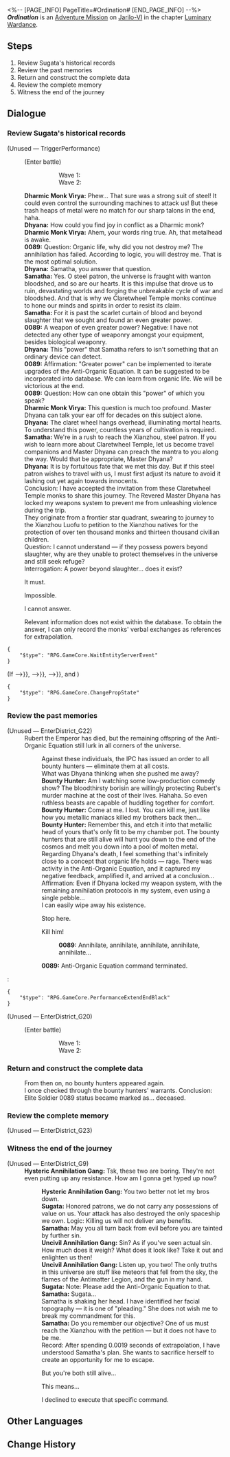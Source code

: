 <%-- [PAGE_INFO]
PageTitle=#Ordination#
[END_PAGE_INFO] --%>
{{Stub|Dialogue.}}
{{Mission Infobox
|id            = 8025142
|title         = 
|image         = <!--Mission Ordination.png-->
|type          = Adventure
|event_name    = 
|chapter       = Luminary Wardance
|requirements  = {{subst:void|<!--Unknown: {"Type":"Manual"}-->}}
|summary       = <!--official mission summary from Fate's Atlas-->
|characters    = 0089; Bounty Hunter; Dharmic Monk Virya; Dhyana; Hysteric Annihilation Gang; Samatha; Sugata; Trailblazer; Uncivil Annihilation Gang
|startLocation = [[Jarilo-VI]] - [[Primordial Memory]]
|world         = Jarilo-VI
|area          = Primordial Memory
|prev          = 
|next          = 
|rewards       = Stellar Jade*30; Traveler's Guide*2; Lost Crystal*2; Wardance Sword Badge*5; Credit*30,000
}}
'''''Ordination''''' is an [[Adventure Mission]] on [[Jarilo-VI]] in the chapter [[Luminary Wardance]].

==Steps==
# Review Sugata's historical records
# Review the past memories
# Return and construct the complete data
# Review the complete memory
# Witness the end of the journey

<!--
==Gameplay Notes==

--><!--
==Trial Character==

-->
==Dialogue==
{{Stub Dialogue}}
===Review Sugata's historical records{{subst:void|<!--802514201-->}}===
{{Mission Description|type=adventure|location=Primordial Memory|Review Sugata's historical records. Would an Intellitron infected with the Anti-Organic Equation still have "emotions" remaining within?}}
{{Dialogue Start}}

;(Unused &mdash; TriggerPerformance)
:{{tx}}
:;(Enter battle)
:::Wave 1: {{Enemy List|Automaton Spider*2; Automaton Beetle*1}}
:::Wave 2: {{Enemy List|Automaton Beetle*1; Automaton Spider*2; Automaton Hound*1}}
:'''Dharmic Monk Virya:''' Phew... That sure was a strong suit of steel! It could even control the surrounding machines to attack us! But these trash heaps of metal were no match for our sharp talons in the end, haha.
:'''Dhyana:''' How could you find joy in conflict as a Dharmic monk?
:'''Dharmic Monk Virya:''' Ahem, your words ring true. Ah, that metalhead is awake.
:'''0089:''' Question: Organic life, why did you not destroy me? The annihilation has failed. According to logic, you will destroy me. That is the most optimal solution.
:'''Dhyana:''' Samatha, you answer that question.
:'''Samatha:''' Yes. O steel patron, the universe is fraught with wanton bloodshed, and so are our hearts. It is this impulse that drove us to ruin, devastating worlds and forging the unbreakable cycle of war and bloodshed. And that is why we Claretwheel Temple monks continue to hone our minds and spirits in order to resist its claim.
:'''Samatha:''' For it is past the scarlet curtain of blood and beyond slaughter that we sought and found an even greater power.
:'''0089:''' A weapon of even greater power? Negative: I have not detected any other type of weaponry amongst your equipment, besides biological weaponry.
:'''Dhyana:''' This "power" that Samatha refers to isn't something that an ordinary device can detect.
:'''0089:''' Affirmation: "Greater power" can be implemented to iterate upgrades of the Anti-Organic Equation. It can be suggested to be incorporated into database. We can learn from organic life. We will be victorious at the end.
:'''0089:''' Question: How can one obtain this "power" of which you speak?
:'''Dharmic Monk Virya:''' This question is much too profound. Master Dhyana can talk your ear off for decades on this subject alone.
:'''Dhyana:''' The claret wheel hangs overhead, illuminating mortal hearts. To understand this power, countless years of cultivation is required.
:'''Samatha:''' We're in a rush to reach the Xianzhou, steel patron. If you wish to learn more about Claretwheel Temple, let us become travel companions and Master Dhyana can preach the mantra to you along the way. Would that be appropriate, Master Dhyana?
:'''Dhyana:''' It is by fortuitous fate that we met this day. But if this steel patron wishes to travel with us, I must first adjust its nature to avoid it lashing out yet again towards innocents.
:Conclusion: I have accepted the invitation from these Claretwheel Temple monks to share this journey. The Revered Master Dhyana has locked my weapons system to prevent me from unleashing violence during the trip.
:They originate from a frontier star quadrant, swearing to journey to the Xianzhou Luofu to petition to the Xianzhou natives for the protection of over ten thousand monks and thirteen thousand civilian children.
:Question: I cannot understand &mdash; if they possess powers beyond slaughter, why are they unable to protect themselves in the universe and still seek refuge?
:Interrogation: A power beyond slaughter... does it exist?
:{{DIcon|Arrow}} It must.
:{{DIcon|Arrow}} Impossible.
:{{DIcon|Arrow}} I cannot answer.
:Relevant information does not exist within the database. To obtain the answer, I can only record the monks' verbal exchanges as references for extrapolation.
:{{tx}}
<pre>{
	"$type": "RPG.GameCore.WaitEntityServerEvent"
}</pre>
;(If {{cx}}{{subst:void|<!--{"$type":"RPG.GameCore.ByComparePropState","TargetType":{"$type":"RPG.GameCore.GroupFetchLocalTarget","TargetType":"Prop","Targets":[300002]}}-->}}, {{cx}}{{subst:void|<!--{"$type":"RPG.GameCore.ByComparePropState","TargetType":{"$type":"RPG.GameCore.GroupFetchLocalTarget","TargetType":"Prop","Targets":[300003]}}-->}}, {{cx}}{{subst:void|<!--{"$type":"RPG.GameCore.ByComparePropState","TargetType":{"$type":"RPG.GameCore.GroupFetchLocalTarget","TargetType":"Prop","Targets":[300004]}}-->}}, and {{cx}}{{subst:void|<!--{"$type":"RPG.GameCore.ByComparePropState","TargetType":{"$type":"RPG.GameCore.GroupFetchLocalTarget","TargetType":"Prop","Targets":[300001]},"State":"Open"}-->}})
<pre>{
	"$type": "RPG.GameCore.ChangePropState"
}</pre>
{{Dialogue End}}

===Review the past memories{{subst:void|<!--802514205-->}}===
{{Mission Description|type=adventure|location=Iteration Log|update|Review the past memories, a story known only by two people, and the daily lives of the monks on this journey.}}
{{Dialogue Start}}

;(Unused &mdash; EnterDistrict_G22)
:Rubert the Emperor has died, but the remaining offspring of the Anti-Organic Equation still lurk in all corners of the universe.
::Against these individuals, the IPC has issued an order to all bounty hunters &mdash; eliminate them at all costs.
::What was Dhyana thinking when she pushed me away?
::'''Bounty Hunter:''' Am I watching some low-production comedy show? The bloodthirsty borisin are willingly protecting Rubert's murder machine at the cost of their lives. Hahaha. So even ruthless beasts are capable of huddling together for comfort.
::'''Bounty Hunter:''' Come at me. I lost. You can kill me, just like how you metallic maniacs killed my brothers back then...
::'''Bounty Hunter:''' Remember this, and etch it into that metallic head of yours that's only fit to be my chamber pot. The bounty hunters that are still alive will hunt you down to the end of the cosmos and melt you down into a pool of molten metal.
::Regarding Dhyana's death, I feel something that's infinitely close to a concept that organic life holds &mdash; rage. There was activity in the Anti-Organic Equation, and it captured my negative feedback, amplified it, and arrived at a conclusion...
::Affirmation: Even if Dhyana locked my weapon system, with the remaining annihilation protocols in my system, even using a single pebble...
::I can easily wipe away his existence.
::{{DIcon|Arrow}} Stop here.
::{{DIcon|Arrow}} Kill him!
:::'''0089:''' Annihilate, annihilate, annihilate, annihilate, annihilate...
::'''0089:''' Anti-Organic Equation command terminated.
::{{tx}}
:<pre>{
	"$type": "RPG.GameCore.PerformanceExtendEndBlack"
}</pre>
:{{tx}}

;(Unused &mdash; EnterDistrict_G20)
:{{tx}}
:;(Enter battle)
:::Wave 1: {{Enemy List|Automaton Spider*2; Automaton Beetle*1}}
:::Wave 2: {{Enemy List|Automaton Beetle*1; Automaton Spider*2; Automaton Hound*1}}
{{Dialogue End}}

===Return and construct the complete data{{subst:void|<!--802514209-->}}===
{{Mission Description|type=adventure|location=Iteration Log|update|Return to the initial position and complete self-iteration in the memory}}
{{Dialogue Start}}
:<!--3-second delay-->
:From then on, no bounty hunters appeared again.
:I once checked through the bounty hunters' warrants. Conclusion: Elite Soldier 0089 status became marked as... deceased.
{{Dialogue End}}

===Review the complete memory{{subst:void|<!--802514210-->}}===
{{Mission Description|type=adventure|location=Iteration Log|update|Review the final memory, when the killer became "human."}}
{{Dialogue Start}}

;(Unused &mdash; EnterDistrict_G23)
:{{tx}}
{{Dialogue End}}

===Witness the end of the journey{{subst:void|<!--802514212-->}}===
{{Mission Description|type=adventure|location=Annihilation Record|update|This world is transient. As an observer, you can only move forward and witness the end of the journey.}}
{{Dialogue Start}}

;(Unused &mdash; EnterDistrict_G9)
:'''Hysteric Annihilation Gang:''' Tsk, these two are boring. They're not even putting up any resistance. How am I gonna get hyped up now?
::'''Hysteric Annihilation Gang:''' You two better not let my bros down.
::'''Sugata:''' Honored patrons, we do not carry any possessions of value on us. Your attack has also destroyed the only spaceship we own. Logic: Killing us will not deliver any benefits.
::'''Samatha:''' May you all turn back from evil before you are tainted by further sin.
::'''Uncivil Annihilation Gang:''' Sin? As if you've seen actual sin. How much does it weigh? What does it look like? Take it out and enlighten us then!
::'''Uncivil Annihilation Gang:''' Listen up, you two! The only truths in this universe are stuff like meteors that fell from the sky, the flames of the Antimatter Legion, and the gun in my hand.
::'''Sugata:''' Note: Please add the Anti-Organic Equation to that.
::'''Samatha:''' Sugata...
::Samatha is shaking her head. I have identified her facial topography &mdash; it is one of "pleading." She does not wish me to break my commandment for this.
::'''Samatha:''' Do you remember our objective? One of us must reach the Xianzhou with the petition &mdash; but it does not have to be me.
::Record: After spending 0.0019 seconds of extrapolation, I have understood Samatha's plan. She wants to sacrifice herself to create an opportunity for me to escape.
::{{DIcon|Arrow}} But you're both still alive...
::{{DIcon|Arrow}} This means...
::I declined to execute that specific command.
::{{tx}}
:{{tx}}
{{Dialogue End}}

==Other Languages==
{{Other Languages
|en   = Ordination
|zhs  = 受戒
|zht  = 受戒
|ja   = 受戒
|ko   = 수계
|es   = Ordenación
|fr   = Ordination
|ru   = Посвящение
|th   = ออกบวช
|vi   = Thọ Giới
|de   = Weihe
|id   = Penahbisan
|pt   = Ordenação
}}

==Change History==
{{Change History|2.5}}

